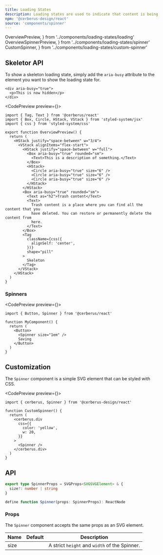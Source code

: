 ```yaml
---
title: Loading States
description: Loading states are used to indicate that content is being loaded.
npm: '@cerberus-design/react'
source: 'components/spinner'
---
```


  OverviewPreview,
} from '../components/loading-states/loading'
  OverviewSpinnerPreview,
} from '../components/loading-states/spinner'
  CustomSpinner,
} from '../components/loading-states/custom-spinner'

## Skeletor API

To show a skeleton loading state, simply add the `aria-busy` attribute to the element you want to show the loading state for.

```tsx
<div aria-busy="true">
  <p>This is now hidden</p>
</div>
```

<CodePreview preview={<OverviewPreview />}>
```tsx
import { Tag, Text } from '@cerberus/react'
import { Box, Circle, HStack, VStack } from 'styled-system/jsx'
import { css } from 'styled-system/css'

export function OverviewPreview() {
  return (
    <HStack justify="space-between" w="3/4">
      <VStack alignItems="flex-start">
        <HStack justify="space-between" w="full">
          <Box aria-busy="true" rounded="sm">
            <Text>This is a description of something.</Text>
          </Box>
          <HStack>
            <Circle aria-busy="true" size="6" />
            <Circle aria-busy="true" size="6" />
            <Circle aria-busy="true" size="6" />
          </HStack>
        </HStack>
        <Box aria-busy="true" rounded="sm">
          <Text as="h2">Trash content</Text>
          <Text>
            Trash content is a place where you can find all the content that you
            have deleted. You can restore or permanently delete the content from
            here.
          </Text>
        </Box>
        <Tag
          className={css({
            alignSelf: 'center',
          })}
          shape="pill"
        >
          Skeleton
        </Tag>
      </VStack>
    </HStack>
  )
}
```
</CodePreview>

### Spinners

<CodePreview preview={<OverviewSpinnerPreview />}>
```tsx
import { Button, Spinner } from '@cerberus/react'

function MyComponent() {
  return (
    <Button>
      <Spinner size="1em" />
      Saving
    </Button>
  )
}
```
</CodePreview>

## Customization

The `Spinner` component is a simple SVG element that can be styled with CSS.

<CodePreview preview={<CustomSpinner />}>
```tsx
import { cerberus, Spinner } from '@cerberus-design/react'

function CustomSpinner() {
  return (
    <cerberus.div
      css={{
        color: 'yellow',
        w: 20,
      }}
    >
      <Spinner />
    </cerberus.div>
  )
}
```
</CodePreview>

## API

```ts showLineNumbers=false
export type SpinnerProps = SVGProps<SVGSVGElement> & {
  size?: number | string
}

define function Spinner(props: SpinnerProps): ReactNode
```

### Props

The `Spinner` component accepts the same props as an SVG element.

| Name     | Default | Description                                                   |
| -------- | ------- | ------------------------------------------------------------- |
| size     |    | A strict `height` and `width` of the Spinner. |
